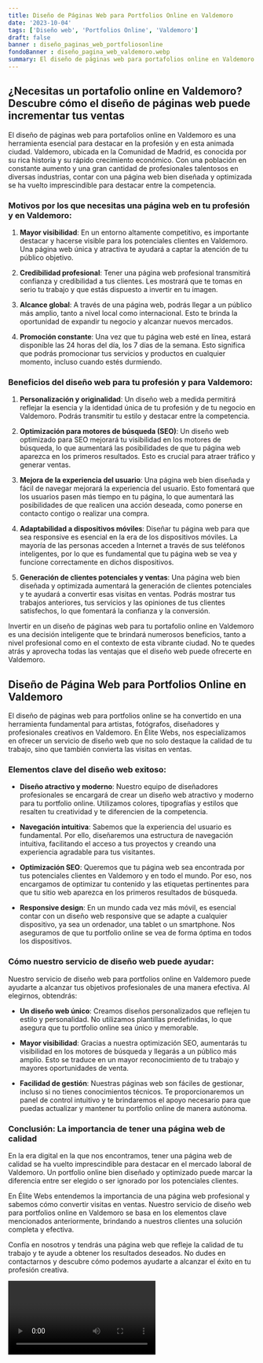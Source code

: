 ```yaml
---
title: Diseño de Páginas Web para Portfolios Online en Valdemoro
date: '2023-10-04'
tags: ['Diseño web', 'Portfolios Online', 'Valdemoro']
draft: false
banner : diseño_paginas_web_portfoliosonline
fondoBanner : diseño_pagina_web_valdemoro.webp
summary: El diseño de páginas web para portafolios online en Valdemoro es una herramienta esencial para destacar en la profesión y en esta animada ciudad. Valdemoro, ubicada en la Comunidad de Madrid, es conocida por su rica historia y su rápido crecimiento económico. Con una población en constante aumento y una gran cantidad de profesionales talentosos en diversas industrias, contar con una página web bien diseñada y optimizada se ha vuelto imprescindible para destacar entre la competencia.
---
```


## ¿Necesitas un portafolio online en Valdemoro? Descubre cómo el diseño de páginas web puede incrementar tus ventas

El diseño de páginas web para portafolios online en Valdemoro es una herramienta esencial para destacar en la profesión y en esta animada ciudad. Valdemoro, ubicada en la Comunidad de Madrid, es conocida por su rica historia y su rápido crecimiento económico. Con una población en constante aumento y una gran cantidad de profesionales talentosos en diversas industrias, contar con una página web bien diseñada y optimizada se ha vuelto imprescindible para destacar entre la competencia.

### Motivos por los que necesitas una página web en tu profesión y en Valdemoro:

1. **Mayor visibilidad**: En un entorno altamente competitivo, es importante destacar y hacerse visible para los potenciales clientes en Valdemoro. Una página web única y atractiva te ayudará a captar la atención de tu público objetivo.

2. **Credibilidad profesional**: Tener una página web profesional transmitirá confianza y credibilidad a tus clientes. Les mostrará que te tomas en serio tu trabajo y que estás dispuesto a invertir en tu imagen.

3. **Alcance global**: A través de una página web, podrás llegar a un público más amplio, tanto a nivel local como internacional. Esto te brinda la oportunidad de expandir tu negocio y alcanzar nuevos mercados.

4. **Promoción constante**: Una vez que tu página web esté en línea, estará disponible las 24 horas del día, los 7 días de la semana. Esto significa que podrás promocionar tus servicios y productos en cualquier momento, incluso cuando estés durmiendo.

### Beneficios del diseño web para tu profesión y para Valdemoro:

1. **Personalización y originalidad**: Un diseño web a medida permitirá reflejar la esencia y la identidad única de tu profesión y de tu negocio en Valdemoro. Podrás transmitir tu estilo y destacar entre la competencia.

2. **Optimización para motores de búsqueda (SEO)**: Un diseño web optimizado para SEO mejorará tu visibilidad en los motores de búsqueda, lo que aumentará las posibilidades de que tu página web aparezca en los primeros resultados. Esto es crucial para atraer tráfico y generar ventas.

3. **Mejora de la experiencia del usuario**: Una página web bien diseñada y fácil de navegar mejorará la experiencia del usuario. Esto fomentará que los usuarios pasen más tiempo en tu página, lo que aumentará las posibilidades de que realicen una acción deseada, como ponerse en contacto contigo o realizar una compra.

4. **Adaptabilidad a dispositivos móviles**: Diseñar tu página web para que sea responsive es esencial en la era de los dispositivos móviles. La mayoría de las personas acceden a Internet a través de sus teléfonos inteligentes, por lo que es fundamental que tu página web se vea y funcione correctamente en dichos dispositivos.

5. **Generación de clientes potenciales y ventas**: Una página web bien diseñada y optimizada aumentará la generación de clientes potenciales y te ayudará a convertir esas visitas en ventas. Podrás mostrar tus trabajos anteriores, tus servicios y las opiniones de tus clientes satisfechos, lo que fomentará la confianza y la conversión.

Invertir en un diseño de páginas web para tu portafolio online en Valdemoro es una decisión inteligente que te brindará numerosos beneficios, tanto a nivel profesional como en el contexto de esta vibrante ciudad. No te quedes atrás y aprovecha todas las ventajas que el diseño web puede ofrecerte en Valdemoro.

<GifSeo />

<Cta />

## Diseño de Página Web para Portfolios Online en Valdemoro

El diseño de páginas web para portfolios online se ha convertido en una herramienta fundamental para artistas, fotógrafos, diseñadores y profesionales creativos en Valdemoro. En Élite Webs, nos especializamos en ofrecer un servicio de diseño web que no solo destaque la calidad de tu trabajo, sino que también convierta las visitas en ventas.

### Elementos clave del diseño web exitoso:

- **Diseño atractivo y moderno**: Nuestro equipo de diseñadores profesionales se encargará de crear un diseño web atractivo y moderno para tu portfolio online. Utilizamos colores, tipografías y estilos que resalten tu creatividad y te diferencien de la competencia.

- **Navegación intuitiva**: Sabemos que la experiencia del usuario es fundamental. Por ello, diseñaremos una estructura de navegación intuitiva, facilitando el acceso a tus proyectos y creando una experiencia agradable para tus visitantes.

- **Optimización SEO**: Queremos que tu página web sea encontrada por tus potenciales clientes en Valdemoro y en todo el mundo. Por eso, nos encargamos de optimizar tu contenido y las etiquetas pertinentes para que tu sitio web aparezca en los primeros resultados de búsqueda.

- **Responsive design**: En un mundo cada vez más móvil, es esencial contar con un diseño web responsive que se adapte a cualquier dispositivo, ya sea un ordenador, una tablet o un smartphone. Nos aseguramos de que tu portfolio online se vea de forma óptima en todos los dispositivos.

### Cómo nuestro servicio de diseño web puede ayudar:

Nuestro servicio de diseño web para portfolios online en Valdemoro puede ayudarte a alcanzar tus objetivos profesionales de una manera efectiva. Al elegirnos, obtendrás:

- **Un diseño web único**: Creamos diseños personalizados que reflejen tu estilo y personalidad. No utilizamos plantillas predefinidas, lo que asegura que tu portfolio online sea único y memorable.

- **Mayor visibilidad**: Gracias a nuestra optimización SEO, aumentarás tu visibilidad en los motores de búsqueda y llegarás a un público más amplio. Esto se traduce en un mayor reconocimiento de tu trabajo y mayores oportunidades de venta.

- **Facilidad de gestión**: Nuestras páginas web son fáciles de gestionar, incluso si no tienes conocimientos técnicos. Te proporcionaremos un panel de control intuitivo y te brindaremos el apoyo necesario para que puedas actualizar y mantener tu portfolio online de manera autónoma.

### Conclusión: La importancia de tener una página web de calidad

En la era digital en la que nos encontramos, tener una página web de calidad se ha vuelto imprescindible para destacar en el mercado laboral de Valdemoro. Un portfolio online bien diseñado y optimizado puede marcar la diferencia entre ser elegido o ser ignorado por los potenciales clientes.

En Élite Webs entendemos la importancia de una página web profesional y sabemos cómo convertir visitas en ventas. Nuestro servicio de diseño web para portfolios online en Valdemoro se basa en los elementos clave mencionados anteriormente, brindando a nuestros clientes una solución completa y efectiva.

Confía en nosotros y tendrás una página web que refleje la calidad de tu trabajo y te ayude a obtener los resultados deseados. No dudes en contactarnos y descubre cómo podemos ayudarte a alcanzar el éxito en tu profesión creativa.

<Video />

<CtaBot job='Portfolios Online' city='Valdemoro'/>

<Gmaps query='Valdemoro+españa+maps' />
